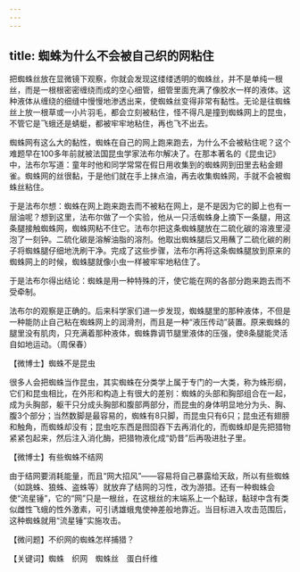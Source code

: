```yaml
---
---
---
```

title: 蜘蛛为什么不会被自己织的网粘住
---




把蜘蛛丝放在显微镜下观察，你就会发现这缕缕透明的蜘蛛丝，并不是单纯一根丝，而是一根根密密缠绕而成的空心细管，细管里面充满了像胶水一样的液体。这种液体从缠绕的细缝中慢慢地渗透出来，使蜘蛛丝变得非常有黏性。无论是往蜘蛛丝上放一根草或一小片羽毛，都会立刻被粘住，怪不得凡是撞到蜘蛛网上的昆虫，不管它是飞蛾还是蜻蜓，都被牢牢地粘住，再也飞不出去。

蜘蛛网有这么大的黏性，蜘蛛在自己的网上跑来跑去，为什么不会被粘住呢？这个难题早在100多年前就被法国昆虫学家法布尔解决了。在那本著名的《昆虫记》中，法布尔写道：童年时他和同学常常在假日用收集到的蜘蛛网到田里去粘金翅雀。蜘蛛网的丝很黏，于是他们就在手上抹点油，再去收集蜘蛛网，手就不会被蜘蛛丝粘住。

于是法布尔想：蜘蛛在网上跑来跑去而不被粘在网上，是不是因为它的脚上也有一层油呢？想到这里，法布尔做了一个实验，他从一只活蜘蛛身上摘下一条腿，用这条腿接触蜘蛛网，蜘蛛网粘不住它。法布尔把这条蜘蛛腿放在二硫化碳的溶液里浸泡了一刻钟。二硫化碳是溶解油脂的溶剂。他取出蜘蛛腿后又用蘸了二硫化碳的刷子将蜘蛛腿仔细地洗刷干净。完成了这些步骤，法布尔再将这条蜘蛛腿放到原来的蜘蛛网上的时候，蜘蛛腿就像小虫一样被牢牢地粘住了。



于是法布尔得出结论：蜘蛛是用一种特殊的汗，使它能在网的各部分跑来跑去而不受牵制。

法布尔的观察是正确的。后来科学家们进一步发现，蜘蛛腿里的那种液体，不但是一种能防止自己粘在蜘蛛网上的润滑剂，而且是一种“液压传动”装置。原来蜘蛛的腿里没有肌肉，只充满着那种液体，蜘蛛靠调节腿里液体的压强，使8条腿能灵活自如地运动。（周保春）





【微博士】蜘蛛不是昆虫

很多人会把蜘蛛当作昆虫，其实蜘蛛在分类学上属于专门的一大类，称为蛛形纲，它们和昆虫相比，在外形和构造上有很大的差别：蜘蛛的头部和胸部组合在一起，成为头胸部，躯干只分成头胸部和腹部两部分，而昆虫的身体明显地分为头、胸、腹3个部分；当然数脚是最容易的，蜘蛛有8只脚，而昆虫只有6只；昆虫还有翅膀和触角，而蜘蛛却没有；昆虫吃东西是囫囵吞下去再消化的，而蜘蛛却是先把猎物紧紧包起来，然后注入消化酶，把猎物液化成“奶昔”后再吸进肚子里。

【微博士】有些蜘蛛不结网

由于结网要消耗能量，而且“网大招风”——容易将自己暴露给天敌，所以有些蜘蛛（如跳蛛、狼蛛、盗蛛等）就放弃了结网的习性，改为游猎。还有一种蜘蛛会使“流星锤”，它的“网”只是一根丝，在这根丝的末端系上一个黏球，黏球中含有类似雌性飞蛾的性外激素，可引诱雄蛾鬼使神差般地靠近。当目标进入攻击范围后，这种蜘蛛就用“流星锤”实施攻击。

【微问题】不织网的蜘蛛怎样捕猎？

【关键词】蜘蛛　织网　蜘蛛丝　蛋白纤维